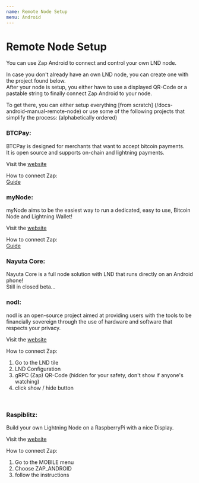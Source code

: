 ```yaml
---
name: Remote Node Setup
menu: Android
---
```


# Remote Node Setup

You can use Zap Android to connect and control your own LND node. <br />

In case you don't already have an own LND node, you can create one with the project found below.<br />
After your node is setup, you either have to use a displayed QR-Code or a pastable string to finally connect Zap Android to your node.


To get there, you can either setup everything [from scratch] (/docs-android-manual-remote-node) or use some of the following projects that simplify the process: (alphabetically ordered)
<br />

### BTCPay:
BTCPay is designed for merchants that want to accept bitcoin payments.<br />
It is open source and supports on-chain and lightning payments.

Visit the [website](https://btcpayserver.org/)

How to connect Zap:<br />
[Guide](http://localhost:3000/docs-desktop-btcpay-server#step-2-obtain-btcpay-connection-details)
<br />

### myNode:
myNode aims to be the easiest way to run a dedicated, easy to use, Bitcoin Node and Lightning Wallet!

Visit the [website](https://mynodebtc.com/)

How to connect Zap:<br />
[Guide](https://mynodebtc.com/guide/zap)
<br />

### Nayuta Core:
Nayuta Core is a full node solution with LND that runs directly on an Android phone!<br />
Still in closed beta...
<br />

### nodl:
nodl is an open-source project aimed at providing users with the tools to be financially sovereign through the use of hardware and software that respects your privacy. 

Visit the [website](https://www.nodl.it/)

How to connect Zap:<br />

1. Go to the LND tile
2. LND Configuration
3. gRPC (Zap) QR-Code (hidden for your safety, don't show if anyone's watching)
4. click show / hide button

<br />

### Raspiblitz:
Build your own Lightning Node on a RaspberryPi with a nice Display.

Visit the [website](https://github.com/rootzoll/raspiblitz)

How to connect Zap:<br />

1. Go to the MOBILE menu
2. Choose ZAP_ANDROID
3. follow the instructions

<br />